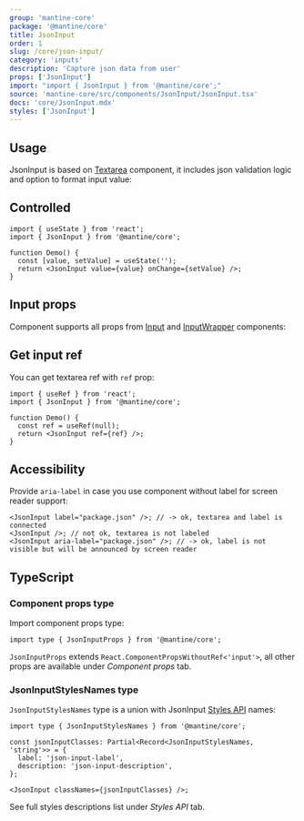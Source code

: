 ```yaml
---
group: 'mantine-core'
package: '@mantine/core'
title: JsonInput
order: 1
slug: /core/json-input/
category: 'inputs'
description: 'Capture json data from user'
props: ['JsonInput']
import: "import { JsonInput } from '@mantine/core';"
source: 'mantine-core/src/components/JsonInput/JsonInput.tsx'
docs: 'core/JsonInput.mdx'
styles: ['JsonInput']
---
```



## Usage

JsonInput is based on [Textarea](/core/textarea/) component,
it includes json validation logic and option to format input value:

<Demo data={JsonInputDemos.usage} />

## Controlled

```tsx
import { useState } from 'react';
import { JsonInput } from '@mantine/core';

function Demo() {
  const [value, setValue] = useState('');
  return <JsonInput value={value} onChange={setValue} />;
}
```

## Input props

Component supports all props from [Input](/core/input/) and [InputWrapper](/core/input-wrapper/) components:

<Demo data={JsonInputDemos.configurator} />

## Get input ref

You can get textarea ref with `ref` prop:

```tsx
import { useRef } from 'react';
import { JsonInput } from '@mantine/core';

function Demo() {
  const ref = useRef(null);
  return <JsonInput ref={ref} />;
}
```

## Accessibility

Provide `aria-label` in case you use component without label for screen reader support:

```tsx
<JsonInput label="package.json" />; // -> ok, textarea and label is connected
<JsonInput />; // not ok, textarea is not labeled
<JsonInput aria-label="package.json" />; // -> ok, label is not visible but will be announced by screen reader
```

## TypeScript

### Component props type

Import component props type:

```tsx
import type { JsonInputProps } from '@mantine/core';
```

`JsonInputProps` extends `React.ComponentPropsWithoutRef<'input'>`, all other props are available under _Component props_ tab.

### JsonInputStylesNames type

`JsonInputStylesNames` type is a union with JsonInput [Styles API](/theming/styles-api/) names:

```tsx
import type { JsonInputStylesNames } from '@mantine/core';

const jsonInputClasses: Partial<Record<JsonInputStylesNames, 'string'>> = {
  label: 'json-input-label',
  description: 'json-input-description',
};

<JsonInput classNames={jsonInputClasses} />;
```

See full styles descriptions list under _Styles API_ tab.
